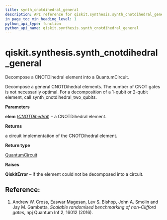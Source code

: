 ```yaml
---
title: synth_cnotdihedral_general
description: API reference for qiskit.synthesis.synth_cnotdihedral_general
in_page_toc_min_heading_level: 1
python_api_type: function
python_api_name: qiskit.synthesis.synth_cnotdihedral_general
---
```


# qiskit.synthesis.synth\_cnotdihedral\_general

<Function id="qiskit.synthesis.synth_cnotdihedral_general" name="synth_cnotdihedral_general" isDedicatedPage={true} github="https://github.com/qiskit/qiskit/tree/stable/0.23/qiskit/synthesis/cnotdihedral/cnotdihedral_decompose_general.py" signature="synth_cnotdihedral_general(elem)">
  Decompose a CNOTDihedral element into a QuantumCircuit.

  Decompose a general CNOTDihedral elements. The number of CNOT gates is not necessarily optimal. For a decomposition of a 1-qubit or 2-qubit element, call synth\_cnotdihedral\_two\_qubits.

  **Parameters**

  **elem** ([*CNOTDihedral*](qiskit.quantum_info.CNOTDihedral "qiskit.quantum_info.CNOTDihedral")) – a CNOTDihedral element.

  **Returns**

  a circuit implementation of the CNOTDihedral element.

  **Return type**

  [QuantumCircuit](qiskit.circuit.QuantumCircuit "qiskit.circuit.QuantumCircuit")

  **Raises**

  **QiskitError** – if the element could not be decomposed into a circuit.

  ## Reference:

  1.  Andrew W. Cross, Easwar Magesan, Lev S. Bishop, John A. Smolin and Jay M. Gambetta, *Scalable randomised benchmarking of non-Clifford gates*, npj Quantum Inf 2, 16012 (2016).
</Function>

